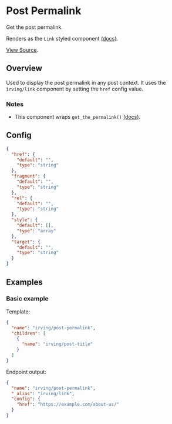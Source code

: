 <Meta title="WordPress Components|Post Permalink" />

# Post Permalink
Get the post permalink.

Renders as the `Link` styled component [(docs)](?path=/docs/styled-components-link--plain-text-example).

[View Source](https://github.com/alleyinteractive/wp-irving/tree/master/inc/components/components/post-permalink).

## Overview
Used to display the post permalink in any post context. It uses the `irving/link` component by setting the `href` config value.

### Notes
* This component wraps `get_the_permalink()` [(docs)](https://developer.wordpress.org/reference/functions/get_the_permalink/).

## Config
```json
{
  "href": {
    "default": "",
    "type": "string"
  },
  "fragment": {
    "default": "",
    "type": "string"
  },
  "rel": {
    "default": "",
    "type": "string"
  },
  "style": {
    "default": [],
    "type": "array"
  },
  "target": {
    "default": "",
    "type": "string"
  }
}
```

## Examples

### Basic example
Template:
```json
{
  "name": "irving/post-permalink",
  "children": [
    {
      "name": "irving/post-title"
    }
  ]
}
```

Endpoint output:
```json
{
  "name": "irving/post-permalink",
  "_alias": "irving/link",
  "config": {
    "href": "https://example.com/about-us/"
  }
}
```

